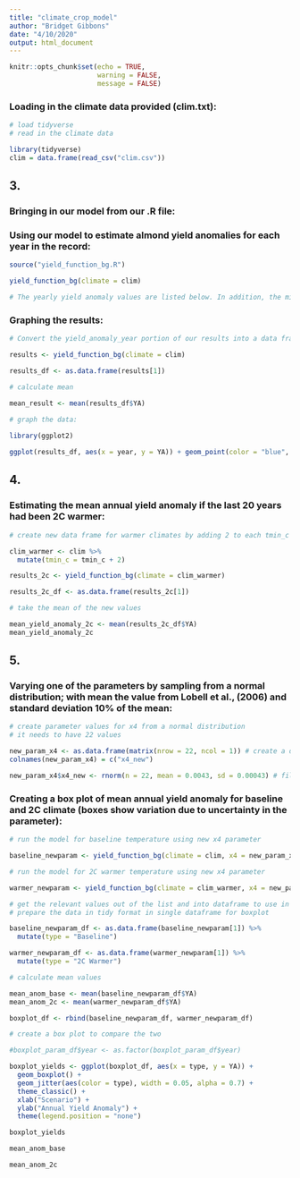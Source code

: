 ```yaml
---
title: "climate_crop_model"
author: "Bridget Gibbons"
date: "4/10/2020"
output: html_document
---
```


```r
knitr::opts_chunk$set(echo = TRUE,
                      warning = FALSE,
                      message = FALSE)
```

### Loading in the climate data provided (clim.txt): 

```r

# load tidyverse
# read in the climate data

library(tidyverse)
clim = data.frame(read_csv("clim.csv"))


```

## 3. 
### Bringing in our model from our .R file:
### Using our model to estimate almond yield anomalies for each year in the record:

```r

source("yield_function_bg.R")

yield_function_bg(climate = clim)

# The yearly yield anomaly values are listed below. In addition, the minimum value (or maximum amount of anomaly from the mean) is -0.687 in year 1992; and the maximum value (or minimum amount of anomaly from the mean) is -0.117 in year 1995.

```


### Graphing the results:

```r

# Convert the yield_anomaly_year portion of our results into a data frame:

results <- yield_function_bg(climate = clim)

results_df <- as.data.frame(results[1])

# calculate mean

mean_result <- mean(results_df$YA)
  
# graph the data: 

library(ggplot2)

ggplot(results_df, aes(x = year, y = YA)) + geom_point(color = "blue", size = 3) + theme_classic() + labs(x = "Year", y = "Yield Anomaly", title = "Yield Anomaly of Almonds by Year")


```


## 4.
### Estimating the mean annual yield anomaly if the last 20 years had been 2C warmer:

```r

# create new data frame for warmer climates by adding 2 to each tmin_c value

clim_warmer <- clim %>% 
  mutate(tmin_c = tmin_c + 2)

results_2c <- yield_function_bg(climate = clim_warmer)

results_2c_df <- as.data.frame(results_2c[1])

# take the mean of the new values

mean_yield_anomaly_2c <- mean(results_2c_df$YA)
mean_yield_anomaly_2c

```

## 5.
### Varying one of the parameters by sampling from a normal distribution; with mean the value from Lobell et al., (2006) and standard deviation 10% of the mean:

```r

# create parameter values for x4 from a normal distribution
# it needs to have 22 values

new_param_x4 <- as.data.frame(matrix(nrow = 22, ncol = 1)) # create a data frame to store the parameter values
colnames(new_param_x4) = c("x4_new")

new_param_x4$x4_new <- rnorm(n = 22, mean = 0.0043, sd = 0.00043) # fill in the dataframe column with new parameter values for x4: centered on a mean of 0.0043 with a standard deviation of 10% of the mean

```

### Creating a box plot of mean annual yield anomaly for baseline and 2C climate (boxes show variation due to uncertainty in the parameter):

```r

# run the model for baseline temperature using new x4 parameter

baseline_newparam <- yield_function_bg(climate = clim, x4 = new_param_x4$x4_new)

# run the model for 2C warmer temperature using new x4 parameter

warmer_newparam <- yield_function_bg(climate = clim_warmer, x4 = new_param_x4$x4_new)

# get the relevant values out of the list and into dataframe to use in the plot
# prepare the data in tidy format in single dataframe for boxplot

baseline_newparam_df <- as.data.frame(baseline_newparam[1]) %>% 
  mutate(type = "Baseline")

warmer_newparam_df <- as.data.frame(warmer_newparam[1]) %>% 
  mutate(type = "2C Warmer")

# calculate mean values

mean_anom_base <- mean(baseline_newparam_df$YA)
mean_anom_2c <- mean(warmer_newparam_df$YA)

boxplot_df <- rbind(baseline_newparam_df, warmer_newparam_df)

# create a box plot to compare the two

#boxplot_param_df$year <- as.factor(boxplot_param_df$year)

boxplot_yields <- ggplot(boxplot_df, aes(x = type, y = YA)) +
  geom_boxplot() +
  geom_jitter(aes(color = type), width = 0.05, alpha = 0.7) +
  theme_classic() +
  xlab("Scenario") +
  ylab("Annual Yield Anomaly") +
  theme(legend.position = "none")

boxplot_yields

mean_anom_base

mean_anom_2c


```
